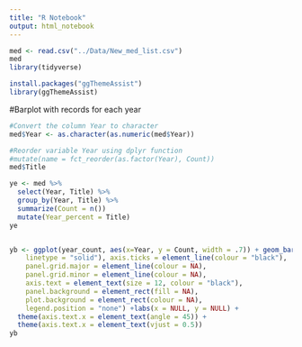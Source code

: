 ```yaml
---
title: "R Notebook"
output: html_notebook
---
```




```r
med <- read.csv("../Data/New_med_list.csv")
med
library(tidyverse)
```

```r
install.packages("ggThemeAssist")
library(ggThemeAssist)
```

#Barplot with records for each year

```r
#Convert the column Year to character
med$Year <- as.character(as.numeric(med$Year))

#Reorder variable Year using dplyr function
#mutate(name = fct_reorder(as.factor(Year), Count))
med$Title

ye <- med %>% 
  select(Year, Title) %>% 
  group_by(Year, Title) %>% 
  summarize(Count = n()) 
  mutate(Year_percent = Title)
ye


yb <- ggplot(year_count, aes(x=Year, y = Count, width = .7)) + geom_bar(stat = "identity", fill = "green", position = "identity") + theme_classic() + theme(axis.line = element_line(size = 0.2, 
    linetype = "solid"), axis.ticks = element_line(colour = "black"), 
    panel.grid.major = element_line(colour = NA), 
    panel.grid.minor = element_line(colour = NA), 
    axis.text = element_text(size = 12, colour = "black"), 
    panel.background = element_rect(fill = NA), 
    plot.background = element_rect(colour = NA), 
    legend.position = "none") +labs(x = NULL, y = NULL) + 
  theme(axis.text.x = element_text(angle = 45)) +
  theme(axis.text.x = element_text(vjust = 0.5))
yb


```

